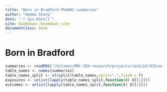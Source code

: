 ```yaml
---
title: "Born in Bradford PheWAS summaries"
author: "Gemma Sharp"
date: "`r Sys.Date()`"
site: bookdown::bookdown_site
documentclass: book
---
```

# Born in Bradford {-}

```r
summaries <- readRDS("/Volumes/MRC-IEU-research/projects/ieu2/p5/015/working/data/bib/results/BIB_ALL_model1a_summaries.rds") 
table_names <- names(summaries)
table_names_split <- strsplit(table_names,split=".",fixed = T)
exposures <- unlist(lapply(table_names_split,function(X) X[[1]]))
outcomes <- unlist(lapply(table_names_split,function(X) X[[2]]))
```